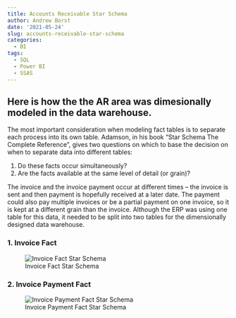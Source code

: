 ```yaml
---
title: Accounts Receivable Star Schema
author: Andrew Borst
date: '2021-05-24'
slug: accounts-receivable-star-schema
categories:
  - BI
tags:
  - SQL
  - Power BI
  - SSAS
---
```


## Here is how the the AR area was dimesionally modeled in the data warehouse.


The most important consideration when modeling fact tables is to separate each process into its own table. Adamson, in his book "Star Schema The Complete Reference", gives two questions on which to base the decision on when to separate data into different tables:  

1. Do these facts occur simultaneously?
2. Are the facts available at the same level of detail (or grain)? 

The invoice and the invoice payment occur at different times -- the invoice is sent and then payment is hopefully received at a later date. The payment could also pay multiple invoices or be a partial payment on one invoice, so it is kept at a different grain than the invoice. Although the ERP was using one table for this data, it needed to be split into two tables for the dimensionally designed data warehouse. 

### 1. Invoice Fact

![Invoice Fact Star Schema](images/InvoiceFact_Star.PNG)

### 2. Invoice Payment Fact

![Invoice Payment Fact Star Schema](images/InvoicePaymentFact_Star.PNG)